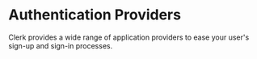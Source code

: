 
# Authentication Providers

Clerk provides a wide range of application providers to ease your user's sign-up and sign-in processes.

<div className="container mx-auto my-4">
    <div className="grid justify-center gap-x-7 grid-cols-1 lg:grid-cols-2">
        <AuthProvidersCards title="Facebook" description="Add Facebook as an authentication provider for your Clerk app." link="#" cta="Coming Soon" hideArrow={true} icon="/images/logos/auth_providers/facebook.svg" />
        <AuthProvidersCards title="Twitter" description="Add Twitter as an authentication provider for your Clerk app." link="#" cta="Coming Soon" hideArrow={true} icon="/images/logos/auth_providers/twitter.svg" />
        <AuthProvidersCards title="TikTok" description="Add TikTok as an authentication provider for your Clerk app." link="#" cta="Coming Soon" hideArrow={true} icon="/images/logos/auth_providers/tiktok.svg" />
        <AuthProvidersCards title="Discord" description="Add Discord as an authentication provider for your Clerk app." link="#" cta="Coming Soon" hideArrow={true} icon="/images/logos/auth_providers/discord.svg" />
        <AuthProvidersCards title="Twitch" description="Add Twitch as an authentication provider for your Clerk app." link="#" cta="Coming Soon" hideArrow={true} icon="/images/logos/auth_providers/twitch.svg" />
        <AuthProvidersCards title="GitHub" description="Add GitHub as an authentication provider for your Clerk app." link="#" cta="Coming Soon" hideArrow={true} icon="/images/logos/auth_providers/github.svg" />
        <AuthProvidersCards title="GitLab" description="Add GitLab as an authentication provider for your Clerk app." link="#" cta="Coming Soon" hideArrow={true} icon="/images/logos/auth_providers/gitlab.svg" />
        <AuthProvidersCards title="LinkedIn" description="Add LinkedIn as an authentication provider for your Clerk app." link="#" cta="Coming Soon" hideArrow={true} icon="/images/logos/auth_providers/linkedin.svg" />
        <AuthProvidersCards title="HubSpot" description="Add HubSpot as an authentication provider for your Clerk app." link="#" cta="Coming Soon" hideArrow={true} icon="/images/logos/auth_providers/hubspot.svg" />
        <AuthProvidersCards title="Atlassian" description="Add Atlassian as an authentication provider for your Clerk app." link="#" cta="Coming Soon" hideArrow={true} icon="/images/logos/auth_providers/atlassian.svg" />
        <AuthProvidersCards title="Bitbucket" description="Add Bitbucket as an authentication provider for your Clerk app." link="#" cta="Coming Soon" hideArrow={true} icon="/images/logos/auth_providers/bitbucket.svg" />
        <AuthProvidersCards title="Dropbox" description="Add Dropbox as an authentication provider for your Clerk app." link="#" cta="Coming Soon" hideArrow={true} icon="/images/logos/auth_providers/dropbox.svg" />
        <AuthProvidersCards title="Microsoft" description="Add Microsoft as an authentication provider for your Clerk app." link="#" cta="Coming Soon" hideArrow={true} icon="/images/logos/auth_providers/microsoft.svg" />
        <AuthProvidersCards title="Notion" description="Add Notion as an authentication provider for your Clerk app." link="#" cta="Coming Soon" hideArrow={true} icon="/images/logos/auth_providers/notion.svg" />
        <AuthProvidersCards title="Apple" description="Add Apple as an authentication provider for your Clerk app." link="#" cta="Coming Soon" hideArrow={true} icon="/images/logos/auth_providers/apple.svg" />
        <AuthProvidersCards title="LINE" description="Add LINE as an authentication provider for your Clerk app." link="#" cta="Coming Soon" hideArrow={true} icon="/images/logos/auth_providers/line.svg" />
        <AuthProvidersCards title="Coinbase" description="Add Coinbase as an authentication provider for your Clerk app." link="#" cta="Coming Soon" hideArrow={true} icon="/images/logos/auth_providers/coinbase.svg" />
        <AuthProvidersCards title="Spotify" description="Add Spotify as an authentication provider for your Clerk app." link="#" cta="Coming Soon" hideArrow={true} icon="/images/logos/auth_providers/spotify.svg" />
        <AuthProvidersCards title="Box" description="Add Box as an authentication provider for your Clerk app." link="#" cta="Coming Soon" hideArrow={true} icon="/images/logos/auth_providers/box.svg" iconWidth="40" />
        <AuthProvidersCards title="Xero" description="Add Xero as an authentication provider for your Clerk app." link="#" cta="Coming Soon" hideArrow={true} icon="/images/logos/auth_providers/xero.svg" />
        <AuthProvidersCards title="Slack" description="Add Slack as an authentication provider for your Clerk app." link="#" cta="Coming Soon" hideArrow={true} icon="/images/logos/auth_providers/slack.svg" />
        <AuthProvidersCards title="Linear" description="Add Linear as an authentication provider for your Clerk app." link="#" cta="Coming Soon" hideArrow={true} icon="/images/logos/auth_providers/linear.svg" />
    </div>
</div>
